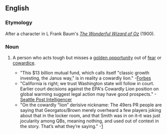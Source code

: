 ==English==

===Etymology===
After a character in L Frank Baum's ''[[w:The Wonderful Wizard of Oz|The Wonderful Wizard of Oz]]'' (1900).

===Noun===
{{en-noun|head=[[cowardly]] [[lion]]}}

# {{figuratively}} A person who acts tough but misses a [[golden opportunity]] out of [[fear]] or [[cowardice]].
#*"This $13 billion mutual fund, which calls itself "classic growth investing, the Janus way," is in reality a cowardly lion." -[http://www.forbes.com/opinions/2007/12/06/sosnoff-gripple-growth-oped-cx_mts_1206sosnoff.html Forbes]
#*"California is right; we trust Washington state will follow in court. Earlier court decisions against the EPA's Cowardly Lion position on global warming suggest legal action may have good prospects." -[http://www.seattlepi.com/opinion/344385_autoed21.html Seattle Post Intelligencer]
#*"On the cowardly “lion” derisive nickname: The 49ers PR people are saying that Georgatos/Brown merely overheard a few players joking about that in the locker room, and that Smith was in on it–it was just jocularity among QBs, meaning nothing, and used out of context in the story. That’s what they’re saying." -[http://www.mercextra.com/blogs/kawakami/2007/12/12/whos-with-me-on-alex-smiths-side-plus-more-notes-on-the-smith-nolan-feud-and-clumsy-attempted-cover-up/]